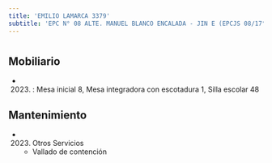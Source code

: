 ```yaml
---
title: 'EMILIO LAMARCA 3379'
subtitle: 'EPC N° 08 ALTE. MANUEL BLANCO ENCALADA - JIN E (EPCJS 08/17° JUANA MANSO)'
---
```


#


## Mobiliario

*  (2023) : Mesa inicial 8, Mesa integradora con escotadura 1, Silla escolar 48 





## Mantenimiento

*  (2023) Otros Servicios 
    + Vallado de contención



